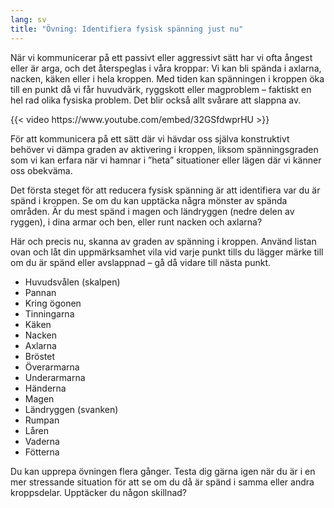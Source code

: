 ```yaml
---
lang: sv
title: "Övning: Identifiera fysisk spänning just nu"
---
```


När vi kommunicerar på ett passivt eller aggressivt sätt har vi ofta
ångest eller är arga, och det återspeglas i våra kroppar: Vi kan bli
spända i axlarna, nacken, käken eller i hela kroppen. Med tiden kan
spänningen i kroppen öka till en punkt då vi får huvudvärk, ryggskott
eller magproblem -- faktiskt en hel rad olika fysiska problem. Det blir
också allt svårare att slappna av.

{{< video https://www.youtube.com/embed/32GSfdwprHU >}}

För att kommunicera på ett sätt där vi hävdar oss själva konstruktivt
behöver vi dämpa graden av aktivering i kroppen, liksom spänningsgraden
som vi kan erfara när vi hamnar i ”heta” situationer eller lägen där
vi känner oss obekväma.

Det första steget för att reducera fysisk spänning är att identifiera
var du är spänd i kroppen. Se om du kan upptäcka några mönster av spända områden. Är du mest spänd
i magen och ländryggen (nedre delen av ryggen), i dina armar och ben,
eller runt nacken och axlarna?

Här och precis nu, skanna av graden av spänning i kroppen. Använd listan ovan och låt din uppmärksamhet vila vid varje punkt tills du lägger märke till om du är spänd eller avslappnad -- gå då vidare till nästa punkt.

- Huvudsvålen (skalpen)
- Pannan
- Kring ögonen
- Tinningarna
- Käken
- Nacken
- Axlarna
- Bröstet
- Överarmarna
- Underarmarna
- Händerna
- Magen
- Ländryggen (svanken)
- Rumpan
- Låren
- Vaderna
- Fötterna

Du kan upprepa övningen flera gånger. Testa dig gärna
igen när du är i en mer stressande situation för att se om du då är
spänd i samma eller andra kroppsdelar. Upptäcker du någon skillnad?
